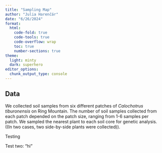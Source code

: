 ```yaml
---
title: "Sampling Map"
author: "Julia Harenčár"
date: "6/26/2024"
format: 
  html:
    code-fold: true
    code-tools: true
    code-overflow: wrap
    toc: true
    number-sections: true
theme:
  light: minty
  dark: superhero
editor_options: 
  chunk_output_type: console
---
```


## Data

We collected soil samples from six different patches of *Calochotrus tiburonensis* on Ring Mountain. The number of soil samples collected from each patch depended on the patch size, ranging from 1-6 samples per patch. We sampled the nearest plant to each soil core for genetic analysis. ((In two cases, two side-by-side plants were collected)).

Testing

Test two: "hi"

```r

```
